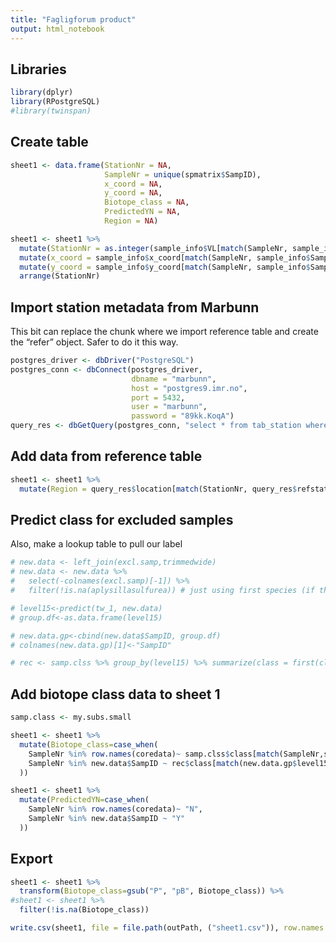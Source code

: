 ```yaml
---
title: "Fagligforum product"
output: html_notebook
---
```


## Libraries
```r
library(dplyr)
library(RPostgreSQL)
#library(twinspan)
```

## Create table
```r
sheet1 <- data.frame(StationNr = NA,
                     SampleNr = unique(spmatrix$SampID),
                     x_coord = NA,
                     y_coord = NA,
                     Biotope_class = NA,
                     PredictedYN = NA,
                     Region = NA)

sheet1 <- sheet1 %>%
  mutate(StationNr = as.integer(sample_info$VL[match(SampleNr, sample_info$SampID)])) %>%
  mutate(x_coord = sample_info$x_coord[match(SampleNr, sample_info$SampID)]) %>%
  mutate(y_coord = sample_info$y_coord[match(SampleNr, sample_info$SampID)]) %>%
  arrange(StationNr) 
```

## Import station metadata from Marbunn
This bit can replace the chunk where we import reference table and create the "refer" object. Safer to do it this way.
```r
postgres_driver <- dbDriver("PostgreSQL")
postgres_conn <- dbConnect(postgres_driver,
                           dbname = "marbunn",
                           host = "postgres9.imr.no",
                           port = 5432,
                           user = "marbunn",
                           password = "89kk.KoqA")
query_res <- dbGetQuery(postgres_conn, "select * from tab_station where equipment = 2")

```

## Add data from reference table
```r
sheet1 <- sheet1 %>%
  mutate(Region = query_res$location[match(StationNr, query_res$refstation_no)])
```


## Predict class for excluded samples
Also, make a lookup table to pull our label
```r
# new.data <- left_join(excl.samp,trimmedwide)
# new.data <- new.data %>%
#   select(-colnames(excl.samp)[-1]) %>%
#   filter(!is.na(aplysillasulfurea)) # just using first species (if that is NA, all are NA)

# level15<-predict(tw_1, new.data)
# group.df<-as.data.frame(level15)

# new.data.gp<-cbind(new.data$SampID, group.df)
# colnames(new.data.gp)[1]<-"SampID"

# rec <- samp.clss %>% group_by(level15) %>% summarize(class = first(class))
```

## Add biotope class data to sheet 1
```r
samp.class <- my.subs.small

sheet1 <- sheet1 %>%
  mutate(Biotope_class=case_when(
    SampleNr %in% row.names(coredata)~ samp.clss$class[match(SampleNr,samp.clss$SampID)],
    SampleNr %in% new.data$SampID ~ rec$class[match(new.data.gp$level15[match(SampleNr,new.data.gp$SampID)],rec$level15)]
  ))

sheet1 <- sheet1 %>%
  mutate(PredictedYN=case_when(
    SampleNr %in% row.names(coredata)~ "N",
    SampleNr %in% new.data$SampID ~ "Y"
  ))
```

## Export
```r
sheet1 <- sheet1 %>%
  transform(Biotope_class=gsub("P", "pB", Biotope_class)) %>%
#sheet1 <- sheet1 %>%  
  filter(!is.na(Biotope_class))

write.csv(sheet1, file = file.path(outPath, ("sheet1.csv")), row.names = FALSE)
```
